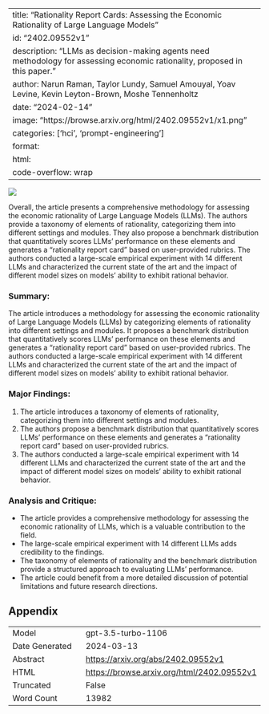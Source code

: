 
---
title: "Rationality Report Cards: Assessing the Economic Rationality of Large Language Models"
id: "2402.09552v1"
description: "LLMs as decision-making agents need methodology for assessing economic rationality, proposed in this paper."
author: Narun Raman, Taylor Lundy, Samuel Amouyal, Yoav Levine, Kevin Leyton-Brown, Moshe Tennenholtz
date: "2024-02-14"
image: "https://browse.arxiv.org/html/2402.09552v1/x1.png"
categories: ['hci', 'prompt-engineering']
format:
  html:
    code-overflow: wrap
---

![](https://browse.arxiv.org/html/2402.09552v1/x1.png)

Overall, the article presents a comprehensive methodology for assessing the economic rationality of Large Language Models (LLMs). The authors provide a taxonomy of elements of rationality, categorizing them into different settings and modules. They also propose a benchmark distribution that quantitatively scores LLMs' performance on these elements and generates a "rationality report card" based on user-provided rubrics. The authors conducted a large-scale empirical experiment with 14 different LLMs and characterized the current state of the art and the impact of different model sizes on models' ability to exhibit rational behavior.

### Summary:
The article introduces a methodology for assessing the economic rationality of Large Language Models (LLMs) by categorizing elements of rationality into different settings and modules. It proposes a benchmark distribution that quantitatively scores LLMs' performance on these elements and generates a "rationality report card" based on user-provided rubrics. The authors conducted a large-scale empirical experiment with 14 different LLMs and characterized the current state of the art and the impact of different model sizes on models' ability to exhibit rational behavior.

### Major Findings:
1. The article introduces a taxonomy of elements of rationality, categorizing them into different settings and modules.
2. The authors propose a benchmark distribution that quantitatively scores LLMs' performance on these elements and generates a "rationality report card" based on user-provided rubrics.
3. The authors conducted a large-scale empirical experiment with 14 different LLMs and characterized the current state of the art and the impact of different model sizes on models' ability to exhibit rational behavior.

### Analysis and Critique:
- The article provides a comprehensive methodology for assessing the economic rationality of LLMs, which is a valuable contribution to the field.
- The large-scale empirical experiment with 14 different LLMs adds credibility to the findings.
- The taxonomy of elements of rationality and the benchmark distribution provide a structured approach to evaluating LLMs' performance.
- The article could benefit from a more detailed discussion of potential limitations and future research directions.

## Appendix

|          |          |
|----------|----------|
| Model     | gpt-3.5-turbo-1106       |
| Date Generated     | 2024-03-13       |
| Abstract | [https://arxiv.org/abs/2402.09552v1](https://arxiv.org/abs/2402.09552v1)        |
| HTML     | [https://browse.arxiv.org/html/2402.09552v1](https://browse.arxiv.org/html/2402.09552v1)       |
| Truncated       | False       |
| Word Count       | 13982       |